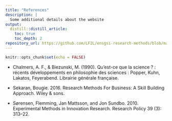 ```yaml
---
title: "References"
description: |
  Some additional details about the website
output:
  distill::distill_article:
    toc: true
    toc_depth: 2
repository_url: https://github.com/LF2L/ensgsi-research-methods/blob/master/02-references.Rmd
---
```


```r
knitr::opts_chunk$set(echo = FALSE)
```



- Chalmers, A. F., & Biezunski, M. (1990). Qu’est-ce que la science ? : récents développements en philosophie des sciences : Popper, Kuhn, Lakatos, Feyerabend. Librairie générale française.

- Sekaran, Bougie. 2016. Research Methods For Business: A Skill Building Approach. Wiley & sons.

- Sørensen, Flemming, Jan Mattsson, and Jon Sundbo. 2010. Experimental Methods in Innovation Research. Research Policy 39 (3): 313–22.
